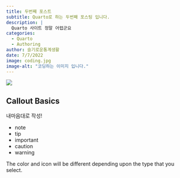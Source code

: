 ```yaml
---
title: 두번째 포스트
subtitle: Quarto로 하는 두번째 포스팅 입니다.
description: |
  Quarto 사이트 정말 어렵군요
categories:
  - Quarto
  - Authoring
author: 슬기로운통계생활
date: 7/7/2022
image: coding.jpg
image-alt: "코딩하는 이미지 입니다."
---
```



![](coding.jpg){.preview-image fig-align="center" fig-alt="코딩하는 이미지 입니다."}


## Callout Basics

내마음대로 작성!

-   note
-   tip
-   important
-   caution
-   warning

The color and icon will be different depending upon the type that you select.

